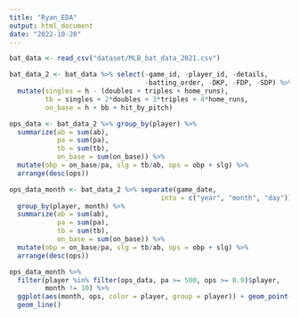 ```yaml
---
title: "Ryan_EDA"
output: html_document
date: "2022-10-20"
---
```


```r
bat_data <- read_csv("dataset/MLB_bat_data_2021.csv")

bat_data_2 <- bat_data %>% select(-game_id, -player_id, -details,
                                  -batting_order, -DKP, -FDP, -SDP) %>%
  mutate(singles = h - (doubles + triples + home_runs),
         tb = singles + 2*doubles + 3*triples + 4*home_runs,
         on_base = h + bb + hit_by_pitch)

ops_data <- bat_data_2 %>% group_by(player) %>%
  summarize(ab = sum(ab),
            pa = sum(pa),
            tb = sum(tb),
            on_base = sum(on_base)) %>% 
  mutate(obp = on_base/pa, slg = tb/ab, ops = obp + slg) %>% 
  arrange(desc(ops))

ops_data_month <- bat_data_2 %>% separate(game_date,
                                      into = c("year", "month", "day")) %>% 
  group_by(player, month) %>%
  summarize(ab = sum(ab),
            pa = sum(pa),
            tb = sum(tb),
            on_base = sum(on_base)) %>% 
  mutate(obp = on_base/pa, slg = tb/ab, ops = obp + slg) %>% 
  arrange(desc(ops))

ops_data_month %>%
  filter(player %in% filter(ops_data, pa >= 500, ops >= 0.9)$player,
         month != 10) %>% 
  ggplot(aes(month, ops, color = player, group = player)) + geom_point() +
  geom_line()
```
